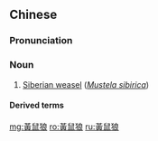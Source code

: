 {{also|黄鼠狼}}
==Chinese==
{{zh-forms|s=黄鼠狼|type=21}}

===Pronunciation===
{{zh-pron
|m=huángshǔláng,er=y,tl2=y
|c=wong4 syu2 long4
|cat=n
}}

===Noun===
{{zh-noun}}

# [[Siberian weasel]] (''[[w:Mustela sibirica|Mustela sibirica]]'')

====Derived terms====
{{zh-der|公雞給黃鼠狼拜年|黃鼠狼給雞拜年}}

{{zh-cat|Mammals}}

[[mg:黃鼠狼]]
[[ro:黃鼠狼]]
[[ru:黃鼠狼]]